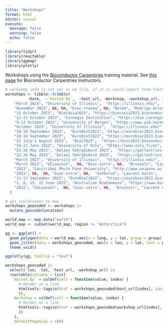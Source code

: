 ```yaml
---
title: "Workshops"
format: html
editor: visual
execute:
  message: false
  warning: false
  echo: false
---
```


```r
library(tidyr)
library(reactable)
library(ggmap)
library(plotly)
```

Workshops using the [Bioconductor Carpentries](https://www.bioconductor.org/help/education-training/) training material. See [this page](instructors.html) for Bioconductor Carpentries Instructors.

```r
# workshop info is not yet in md file, if it is could import from there
workshops <- tibble::tribble(
          ~Date,  ~`Hosted By`,  ~host_url, ~Workshop, ~workshop_url, ~Location,  ~Instructors,
    "March 2024", "University of Illinois",  "https://illinois.edu/", "bioc-intro", NA,  "Champaign", "Jenny Drnevich, Negin Valizadegan, Yifei Kang",
    "November 2023", NA, NA, "bioc-rnaseq", NA, "Belém", "Rodrigo Arcoverde Cerveira da Silva",
    "15 October 2023", "BioCAsia2023", "https://biocasia2023.bioconductor.org/", "bioc-rnaseq", NA, "Hong Kong", "David Shih",
    "12-13 October 2023", "Carnegie Institution", "https://bse.carnegiescience.edu", "bioc-rnaseq", NA, "Baltimore", "Javier Carpinteyro-Ponce, Frederick Tan",
    "9-12 October 2023", "University of Bergen", "https://www.uib.no/en", "bioc-intro", NA, "Bergen", "Leo Lahti",
    "October 2023", "University of Illinois",  "https://illinois.edu/", "bioc-intro", NA,  "Champaign", "Jenny Drnevich, Jessica Holmes, Yifei Kang",
    "18-19 September 2023",  "EuroBioC2023", "https://eurobioc2023.bioconductor.org/", "bioc-rnaseq", "https://bioconductor.github.io/2023-09-18-RNASeq-EuroBioc/", "Ghent", "Soneson Charlotte, Almut Lütge, Fabricio Almeida-Silva",
    "18-19 September 2023",  "EuroBioC2023", "https://eurobioc2023.bioconductor.org/", "bioc-intro", "https://bioconductor.github.io/2023-09-18-BiocIntro-EuroBioc/", "Ghent", "Laurent Gatto, Charlotte Hutchings, Olly Crook, Givanna Putri, Marcel Ramos Pérez",
    "31 July-1 August 2023",  "BioC2023",  "https://bioc2023.bioconductor.org/",  "bioc-intro", "https://bioconductor.github.io/2023-07-31-BiocRnaseq-Bioc2023/", "Boston",  "Jenny Drnevich, Sehyun Oh",
    "19-21 June 2023", "University of Oulu", "https://www.oulu.fi/en", "bioc-intro", NA, "Oulu", "Leo Lahti",
    "22-26 May 2023", "Galaxy Smörgåsbord 2023",  "https://gallantries.github.io/video-library/events/smorgasbord3/", "bioc-project", "https://gallantries.github.io/video-library/modules/bioconductor",  "online", "Kevin Rue-Albrecht",
    "22-26 May 2023", "Galaxy Smörgåsbord 2023",  "https://gallantries.github.io/video-library/events/smorgasbord3/", "bioc-intro", "https://gallantries.github.io/video-library/modules/bioconductor",  "online", "Laurent Gatto",
    "March 2023", "University of Illinois",  "https://illinois.edu/", "bioc-intro", NA,  "Champaign", "Jenny Drnevich, Jessica Holmes, Negin Valizadegan",
    "March 2023", "UCLouvain",  NA, "bioc-intro", NA,  "Brussels", "Laurent Gatto",
    "2023", "Savitribai Phule Pune University", "http://www.unipune.ac.in/", "bioc-intro", NA, "Pune", "Leo Lahti",
    "2023", NA,  NA, "bioc-intro", NA,  "Uzhhorod", "Laurent Gatto",
    "12-13 September 2022", "EuroBioC2022",  "https://eurobioc2022.bioconductor.org/", "bioc-intro", "https://bioconductor.github.io/2022-09-12-BiocIntro-Heidelberg/", "Heidelberg", "Charlotte Soneson, Laurent Gatto",
    "1, 8, 15, 22 June 2022", "Australian BioCommons", "https://www.biocommons.org.au/", "bioc-intro", "https://zenodo.org/records/6766951", "online", "Saskia Freytag, Adele Barugahare, Maria Doyle, Brendan Ansell",
    "2022", "UCLouvain",  NA, "bioc-intro", NA,  "Brussels", "Laurent Gatto"
  ) 
```


```r
# get coordinates to map
workshops_geocoded <- workshops |> 
  mutate_geocode(Location)
```

```r
world_map <- map_data("world")
world_map <- subset(world_map, region != "Antarctica")

gg <- ggplot() +
  geom_polygon(data = world_map, aes(x = long, y = lat, group = group), fill = "grey") +
  geom_jitter(data = workshops_geocoded, aes(x = lon, y = lat, text = paste(`Hosted By`, Location, sep = "\n")), color = 'red') +
  theme_void()

ggplotly(gg, tooltip = "text")
```

```r
workshops_geocoded |> 
  select(-lon, -lat, -host_url, -workshop_url) |>
  reactable(columns = list(
   `Hosted By` = colDef(cell = function(value, index) {
      # Render as a link
      htmltools::tags$a(href = workshops_geocoded$host_url[index], target = "_blank", as.character(value))
      }),
    Workshop = colDef(cell = function(value, index) {
      # Render as a link
      htmltools::tags$a(href = workshops_geocoded$workshop_url[index], target = "_blank", as.character(value))
      })
    ), 
    defaultPageSize = 100)
```
